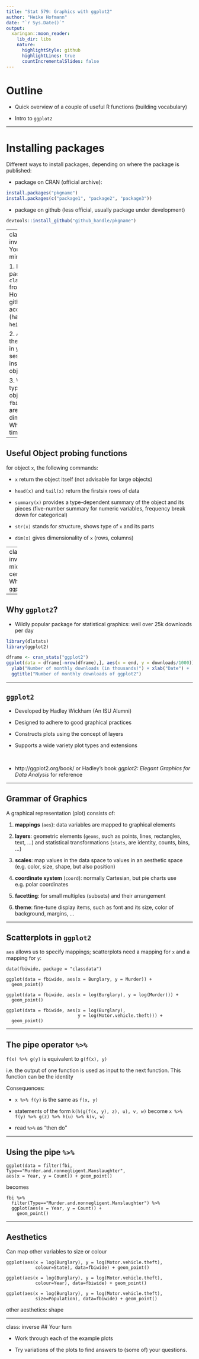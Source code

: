 ```yaml
---
title: "Stat 579: Graphics with ggplot2"
author: "Heike Hofmann"
date: "`r Sys.Date()`"
output:
  xaringan::moon_reader:
    lib_dir: libs
    nature:
      highlightStyle: github
      highlightLines: true
      countIncrementalSlides: false
---
```


# Outline

- Quick overview of a couple of useful R functions (building vocabulary)

- Intro to `ggplot2`

---

# Installing packages

Different ways to install packages, depending on where the package is published:

- package on CRAN (official archive):

```r
install.packages("pkgname")
install.packages(c("package1", "package2", "package3"))
```

- package on github (less official, usually package under development)

```r
devtools::install_github("github_handle/pkgname")
```

---
class: inverse
## Your Turn (5 min)

1. Install the package `classdata` from Dr Hofmann's github account (handle: `heike`)

2. Activate the package in your session and inspect the object `fbi`

3. What type of object is `fbi`? What are its dimensions? What is the time frame?

---

## Useful Object probing functions

for object `x`, the following commands:

- `x` return the object itself (not advisable for large objects)

- `head(x)` and `tail(x)` return the first\last six rows of data

- `summary(x)` provides a type-dependent summary of the object and its pieces (five-number summary for numeric variables, frequency break down for categorical)

- `str(x)` stands for *str*ucture, shows type of `x` and its parts

- `dim(x)` gives dimensionality of `x` (rows, columns)


---
class: inverse, middle, center
# Why `ggplot2`?

---

## Why `ggplot2`?

- Wildly popular package for statistical graphics: well over 25k downloads per day

```r
library(dlstats)
library(ggplot2)

dframe <- cran_stats("ggplot2")
ggplot(data = dframe[-nrow(dframe),], aes(x = end, y = downloads/1000)) + geom_point() + geom_line() +
  ylab("Number of monthly downloads (in thousands)") + xlab("Date") +
  ggtitle("Number of monthly downloads of ggplot2")
```

---

## `ggplot2`

- Developed by Hadley Wickham (An ISU Alumni)

- Designed to adhere to good graphical practices

- Constructs plots using the concept of layers

- Supports a wide variety plot types and extensions

<br>

- http://ggplot2.org/book/ or Hadley's book *ggplot2: Elegant Graphics for Data Analysis* for reference 

---

## Grammar of Graphics

A graphical representation (plot) consists of:

1. **mappings** (`aes`):  data variables are mapped to graphical elements

2. **layers**:  geometric elements (`geoms`, such as points, lines, 
rectangles, text, ...) and statistical transformations (`stats`, are identity, counts, bins, ...)

3. **scales**: map values in the data space to values in an aesthetic space (e.g. color, size, shape, but also position)

4. **coordinate system** (`coord`): normally Cartesian, but pie charts use e.g. polar coordinates

5. **facetting**: for small multiples (subsets) and their arrangement

6. **theme**: fine-tune display items, such as font and its size, color of background, margins, ...

---

## Scatterplots in `ggplot2`

`aes` allows us to specify mappings; scatterplots need a mapping for `x` and a mapping for `y`:

```
data(fbiwide, package = "classdata")

ggplot(data = fbiwide, aes(x = Burglary, y = Murder)) +
  geom_point()
```  

```
ggplot(data = fbiwide, aes(x = log(Burglary), y = log(Murder))) +
  geom_point()
```  

```
ggplot(data = fbiwide, aes(x = log(Burglary), 
                           y = log(Motor.vehicle.theft))) +
  geom_point()
```  

---

## The pipe operator `%>%`


`f(x) %>% g(y)` is equivalent to `g(f(x), y)`

i.e. the output of one function is used as input to the next function. This function can be the identity

Consequences:

- `x %>% f(y)` is the same as `f(x, y)`

- statements of the form `k(h(g(f(x, y), z), u), v, w)` become
`x %>% f(y) %>% g(z) %>% h(u) %>% k(v, w)`

- read `%>%` as "then do"

---

## Using the pipe `%>%`

```
ggplot(data = filter(fbi, Type=="Murder.and.nonnegligent.Manslaughter", 
aes(x = Year, y = Count)) + geom_point()
```

becomes

```
fbi %>% 
  filter(Type=="Murder.and.nonnegligent.Manslaughter") %>%
  ggplot(aes(x = Year, y = Count)) + 
    geom_point()
```
---

## Aesthetics

Can map other variables to size or colour

```
ggplot(aes(x = log(Burglary), y = log(Motor.vehicle.theft),
           colour=State), data=fbiwide) + geom_point()

ggplot(aes(x = log(Burglary), y = log(Motor.vehicle.theft),
           colour=Year), data=fbiwide) + geom_point()
```

```
ggplot(aes(x = log(Burglary), y = log(Motor.vehicle.theft),
           size=Population), data=fbiwide) + geom_point()
```

other aesthetics: shape

---
class: inverse
## Your turn


- Work through each of the example plots

- Try variations of the plots to find answers to (some of) your questions. 

